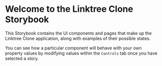 
<Meta title="Introduction" />

# Welcome to the Linktree Clone Storybook

This Storybook contains the UI components and pages that make up the Linktree Clone application, along with examples of their possible states. 

You can see how a particular component will behave with your own property values by modifying values within the `Controls` tab once you have selected a story.
